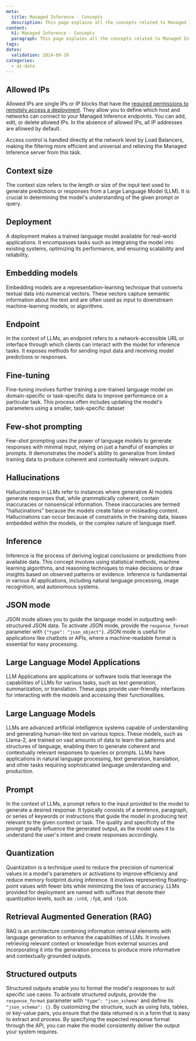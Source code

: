 ```yaml
---
meta:
  title: Managed Inference - Concepts
  description: This page explains all the concepts related to Managed Inference
content:
  h1: Managed Inference - Concepts
  paragraph: This page explains all the concepts related to Managed Inference
tags:
dates:
  validation: 2024-09-10
categories:
  - ai-data
---
```

## Allowed IPs

Allowed IPs are single IPs or IP blocks that have the [required permissions to remotely access a deployment](/ai-data/managed-inference/how-to/manage-allowed-ips/). They allow you to define which host and networks can connect to your Managed Inference endpoints. You can add, edit, or delete allowed IPs. In the absence of allowed IPs, all IP addresses are allowed by default.

Access control is handled directly at the network level by Load Balancers, making the filtering more efficient and universal and relieving the Managed Inference server from this task.

## Context size

The context size refers to the length or size of the input text used to generate predictions or responses from a Large Language Model (LLM). It is crucial in determining the model's understanding of the given prompt or query.

## Deployment

A deployment makes a trained language model available for real-world applications. It encompasses tasks such as integrating the model into existing systems, optimizing its performance, and ensuring scalability and reliability.

## Embedding models

Embedding models are a representation-learning technique that converts textual data into numerical vectors. These vectors capture semantic information about the text and are often used as input to downstream machine-learning models, or algorithms.

## Endpoint

In the context of LLMs, an endpoint refers to a network-accessible URL or interface through which clients can interact with the model for inference tasks. It exposes methods for sending input data and receiving model predictions or responses.

## Fine-tuning

Fine-tuning involves further training a pre-trained language model on domain-specific or task-specific data to improve performance on a particular task. This process often includes updating the model's parameters using a smaller, task-specific dataset

## Few-shot prompting

Few-shot prompting uses the power of language models to generate responses with minimal input, relying on just a handful of examples or prompts.
It demonstrates the model's ability to generalize from limited training data to produce coherent and contextually relevant outputs.

## Hallucinations

Hallucinations in LLMs refer to instances where generative AI models generate responses that, while grammatically coherent, contain inaccuracies or nonsensical information. These inaccuracies are termed "hallucinations" because the models create false or misleading content. Hallucinations can occur because of constraints in the training data, biases embedded within the models, or the complex nature of language itself.

## Inference

Inference is the process of deriving logical conclusions or predictions from available data. This concept involves using statistical methods, machine learning algorithms, and reasoning techniques to make decisions or draw insights based on observed patterns or evidence.
Inference is fundamental in various AI applications, including natural language processing, image recognition, and autonomous systems.

## JSON mode

JSON mode allows you to guide the language model in outputting well-structured JSON data.
To activate JSON mode, provide the `response_format` parameter with `{"type": "json_object"}`.
JSON mode is useful for applications like chatbots or APIs, where a machine-readable format is essential for easy processing.

## Large Language Model Applications

LLM Applications are applications or software tools that leverage the capabilities of LLMs for various tasks, such as text generation, summarization, or translation. These apps provide user-friendly interfaces for interacting with the models and accessing their functionalities.

## Large Language Models

LLMs are advanced artificial intelligence systems capable of understanding and generating human-like text on various topics.
These models, such as Llama-2, are trained on vast amounts of data to learn the patterns and structures of language, enabling them to generate coherent and contextually relevant responses to queries or prompts.
LLMs have applications in natural language processing, text generation, translation, and other tasks requiring sophisticated language understanding and production.

## Prompt

In the context of LLMs, a prompt refers to the input provided to the model to generate a desired response.
It typically consists of a sentence, paragraph, or series of keywords or instructions that guide the model in producing text relevant to the given context or task.
The quality and specificity of the prompt greatly influence the generated output, as the model uses it to understand the user's intent and create responses accordingly.

## Quantization

Quantization is a technique used to reduce the precision of numerical values in a model's parameters or activations to improve efficiency and reduce memory footprint during inference. It involves representing floating-point values with fewer bits while minimizing the loss of accuracy.
LLMs provided for deployment are named with suffixes that denote their quantization levels, such as `:int8`, `:fp8`, and `:fp16`.

## Retrieval Augmented Generation (RAG)

RAG is an architecture combining information retrieval elements with language generation to enhance the capabilities of LLMs. It involves retrieving relevant context or knowledge from external sources and incorporating it into the generation process to produce more informative and contextually grounded outputs.

## Structured outputs

Structured outputs enable you to format the model's responses to suit specific use cases. To activate structured outputs, provide the `response_format` parameter with `"type": "json_schema"` and define its `"json_schema": {}`.
By customizing the structure, such as using lists, tables, or key-value pairs, you ensure that the data returned is in a form that is easy to extract and process.
By specifying the expected response format through the API, you can make the model consistently deliver the output your system requires.

